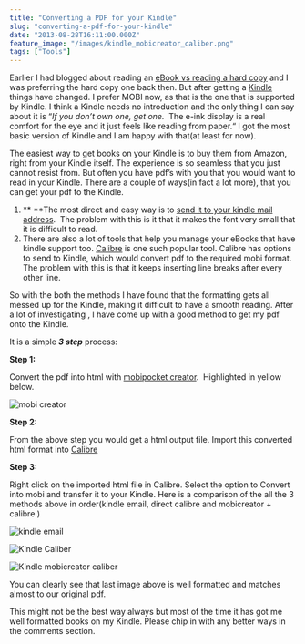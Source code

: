 ```yaml
---
title: "Converting a PDF for your Kindle"
slug: "converting-a-pdf-for-your-kindle"
date: "2013-08-28T16:11:00.000Z"
feature_image: "/images/kindle_mobicreator_caliber.png"
tags: ["Tools"]
---
```


Earlier I had blogged about reading an [eBook vs reading a hard copy](/posts/ebook-or-hard-copy/) and I was preferring the hard copy one back then. But after getting a [Kindle](http://www.amazon.in/gp/product/B007HCFU90/ref=as_li_qf_sp_asin_tl?ie=UTF8&camp=3626&creative=24790&creativeASIN=B007HCFU90&linkCode=as2&tag=rahulpnath-21) things have changed. I prefer MOBI now, as that is the one that is supported by Kindle. I think a Kindle needs no introduction and the only thing I can say about it is “_If you don’t own one, get one._  The e-ink display is a real comfort for the eye and it just feels like reading from paper.“ I got the most basic version of Kindle and I am happy with that(at least for now).

The easiest way to get books on your Kindle is to buy them from Amazon, right from your Kindle itself. The experience is so seamless that you just cannot resist from. But often you have pdf’s with you that you would want to read in your Kindle. There are a couple of ways(in fact a lot more), that you can get your pdf to the Kindle.

1.  \*\* \*\*The most direct and easy way is to [send it to your kindle mail address](http://www.amazon.com/gp/sendtokindle/email).  The problem with this is it that it makes the font very small that it is difficult to read.
2.  There are also a lot of tools that help you manage your eBooks that have kindle support too. [Calibre](http://calibre-ebook.com/) is one such popular tool. Calibre has options to send to Kindle, which would convert pdf to the required mobi format. The problem with this is that it keeps inserting line breaks after every other line.

So with the both the methods I have found that the formatting gets all messed up for the Kindle, making it difficult to have a smooth reading. After a lot of investigating , I have come up with a good method to get my pdf onto the Kindle.

It is a simple **_3 step_** process:

**Step 1:**

Convert the pdf into html with [mobipocket creator](http://www.mobipocket.com/en/downloadsoft/productdetailscreator.asp).  Highlighted in yellow below.

![mobi creator](/images/mobicreator.png)

**Step 2:**

From the above step you would get a html output file. Import this converted html format into [Calibre](http://calibre-ebook.com/)

**Step 3:**

Right click on the imported html file in Calibre. Select the option to Convert into mobi and transfer it to your Kindle. Here is a comparison of the all the 3 methods above in order(kindle email, direct calibre and mobicreator + calibre )

![kindle email](/images/kindle_email.jpg)

![Kindle Caliber](/images/Kindle_Caliber.png)

![Kindle mobicreator caliber](/images/kindle_mobicreator_caliber.png)

You can clearly see that last image above is well formatted and matches almost to our original pdf.

This might not be the best way always but most of the time it has got me well formatted books on my Kindle. Please chip in with any better ways in the comments section.